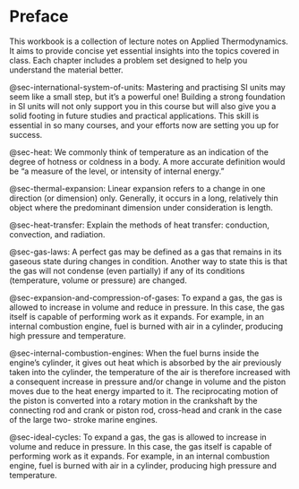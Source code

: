 # Preface {.unnumbered}

This workbook is a collection of lecture notes on Applied Thermodynamics. It aims to provide concise yet essential insights into the topics covered in class. Each chapter includes a problem set designed to help you understand the material better.

@sec-international-system-of-units: Mastering and practising SI units may seem like a small step, but it’s a powerful one! Building a strong foundation in SI units will not only support you in this course but will also give you a solid footing in future studies and practical applications. This skill is essential in so many courses, and your efforts now are setting you up for success.

@sec-heat: We commonly think of temperature as an indication of the degree of hotness or coldness in a body. A more accurate definition would be “a measure of the level, or intensity of internal energy.”

@sec-thermal-expansion: Linear expansion refers to a change in one direction (or dimension) only. Generally, it occurs in a long, relatively thin object where the predominant dimension under consideration is length.

@sec-heat-transfer: Explain the methods of heat transfer: conduction, convection, and radiation.

@sec-gas-laws: A perfect gas may be defined as a gas that remains in its gaseous state during changes in condition. Another way to state this is that the gas will not condense (even partially) if any of its conditions (temperature, volume or pressure) are changed.

@sec-expansion-and-compression-of-gases: To expand a gas, the gas is allowed to increase in volume and reduce in pressure. In this case, the gas itself is capable of performing work as it expands. For example, in an internal combustion engine, fuel is burned with air in a cylinder, producing high pressure and temperature.

@sec-internal-combustion-engines: When the fuel burns inside the engine’s cylinder, it gives out heat which is absorbed by the air previously taken into the cylinder, the temperature of the air is therefore increased with a consequent increase in pressure and/or change in volume and the piston moves due to the heat energy imparted to it. The reciprocating motion of the piston is converted into a rotary motion in the crankshaft by the connecting rod and crank or piston rod, cross-head and crank in the case of the large two- stroke marine engines.

@sec-ideal-cycles: To expand a gas, the gas is allowed to increase in volume and reduce in pressure. In this case, the gas itself is capable of performing work as it expands. For example, in an internal combustion engine, fuel is burned with air in a cylinder, producing high pressure and temperature.
